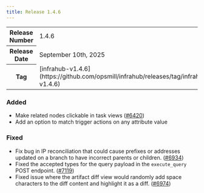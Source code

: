 ```yaml
---
title: Release 1.4.6
---
```

<table>
  <tbody>
    <tr>
      <th>Release Number</th>
      <td>1.4.6</td>
    </tr>
    <tr>
      <th>Release Date</th>
      <td>September 10th, 2025</td>
    </tr>
    <tr>
      <th>Tag</th>
      <td>[infrahub-v1.4.6](https://github.com/opsmill/infrahub/releases/tag/infrahub-v1.4.6)</td>
    </tr>
  </tbody>
</table>

### Added

- Make related nodes clickable in task views ([#6420](https://github.com/opsmill/infrahub/issues/6420))
- Add an option to match trigger actions on any attribute value

### Fixed

- Fix bug in IP reconciliation that could cause prefixes or addresses updated on a branch to have incorrect parents or children. ([#6934](https://github.com/opsmill/infrahub/issues/6934))
- Fixed the accepted types for the query payload in the `execute_query` POST endpoint. ([#7119](https://github.com/opsmill/infrahub/issues/7119))
- Fixed issue where the artifact diff view would randomly add space characters to the diff content and highlight it as a diff. ([#6974](https://github.com/opsmill/infrahub/issues/6974))
